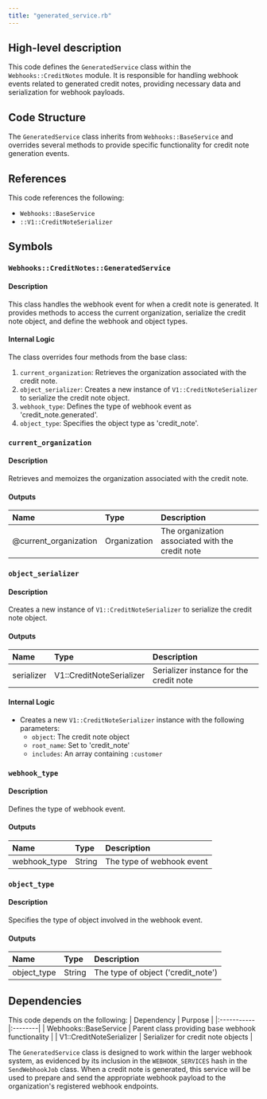 ```yaml
---
title: "generated_service.rb"
---
```


## High-level description
This code defines the `GeneratedService` class within the `Webhooks::CreditNotes` module. It is responsible for handling webhook events related to generated credit notes, providing necessary data and serialization for webhook payloads.

## Code Structure
The `GeneratedService` class inherits from `Webhooks::BaseService` and overrides several methods to provide specific functionality for credit note generation events.

## References
This code references the following:
- `Webhooks::BaseService`
- `::V1::CreditNoteSerializer`

## Symbols

### `Webhooks::CreditNotes::GeneratedService`
#### Description
This class handles the webhook event for when a credit note is generated. It provides methods to access the current organization, serialize the credit note object, and define the webhook and object types.

#### Internal Logic
The class overrides four methods from the base class:
1. `current_organization`: Retrieves the organization associated with the credit note.
2. `object_serializer`: Creates a new instance of `V1::CreditNoteSerializer` to serialize the credit note object.
3. `webhook_type`: Defines the type of webhook event as 'credit_note.generated'.
4. `object_type`: Specifies the object type as 'credit_note'.

### `current_organization`
#### Description
Retrieves and memoizes the organization associated with the credit note.

#### Outputs
| Name | Type | Description |
|:-----|:-----|:------------|
| @current_organization | Organization | The organization associated with the credit note |

### `object_serializer`
#### Description
Creates a new instance of `V1::CreditNoteSerializer` to serialize the credit note object.

#### Outputs
| Name | Type | Description |
|:-----|:-----|:------------|
| serializer | V1::CreditNoteSerializer | Serializer instance for the credit note |

#### Internal Logic
- Creates a new `V1::CreditNoteSerializer` instance with the following parameters:
  - `object`: The credit note object
  - `root_name`: Set to 'credit_note'
  - `includes`: An array containing `:customer`

### `webhook_type`
#### Description
Defines the type of webhook event.

#### Outputs
| Name | Type | Description |
|:-----|:-----|:------------|
| webhook_type | String | The type of webhook event |

### `object_type`
#### Description
Specifies the type of object involved in the webhook event.

#### Outputs
| Name | Type | Description |
|:-----|:-----|:------------|
| object_type | String | The type of object ('credit_note') |

## Dependencies
This code depends on the following:
| Dependency | Purpose |
|:-----------|:--------|
| Webhooks::BaseService | Parent class providing base webhook functionality |
| V1::CreditNoteSerializer | Serializer for credit note objects |

The `GeneratedService` class is designed to work within the larger webhook system, as evidenced by its inclusion in the `WEBHOOK_SERVICES` hash in the `SendWebhookJob` class. When a credit note is generated, this service will be used to prepare and send the appropriate webhook payload to the organization's registered webhook endpoints.